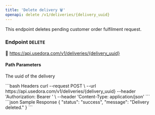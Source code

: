 ```yaml
---
title: 'Delete delivery 🗑'
openapi: delete /v1/deliveries/{delivery_uuid}
---
```



This endpoint deletes pending customer order fulfilment request.

### Endpoint `DELETE`

<Tip>🔗 https://api.usedora.com/v1/deliveries/{delivery_uuid}</Tip>

#### Path Parameters
<ParamField path="delivery_uuid" type="string">The uuid of the delivery</ParamField>

<CodeGroup>
```bash Headers
curl --request POST \
  --url https://api.usedora.com/v1/deliveries/{delivery_uuid}
  --header 'Authorization: Bearer <store_access_token>' \
  --header 'Content-Type: application/json'
```
</CodeGroup>

<br />

<CodeGroup>
```json Sample Response
{
    "status": "success",
    "message": "Delivery deleted."
}
```
</CodeGroup>